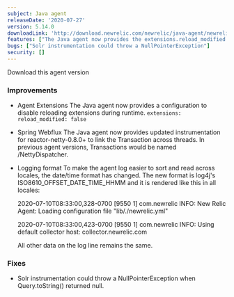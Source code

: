 ```yaml
---
subject: Java agent
releaseDate: '2020-07-27'
version: 5.14.0
downloadLink: 'http://download.newrelic.com/newrelic/java-agent/newrelic-agent/5.14.0/'
features: ["The Java agent now provides the extensions.reload_modified configuration to disable reloading extensions during runtime", "The Java agent now provides updated instrumentation for reactor-netty-0.8.0+ to link the Transaction across threads", "Java agent log files is now formatted using log4j's ISO8610_OFFSET_DATE_TIME_HHMM and it is rendered like this in all locales"]
bugs: ["Solr instrumentation could throw a NullPointerException"]
security: []
---
```

<ButtonGroup>
  <ButtonLink
    role="button"
    to="https://download.newrelic.com/newrelic/java-agent/newrelic-agent/5.14.0/"
    variant="primary"
  >
    Download this agent version
  </ButtonLink>
</ButtonGroup>

### Improvements

* Agent Extensions The Java agent now provides a configuration to disable reloading extensions during runtime. `extensions: reload_modified: false`
* Spring Webflux The Java agent now provides updated instrumentation for reactor-netty-0.8.0+ to link the Transaction across threads. In previous agent versions, Transactions would be named /NettyDispatcher.
* Logging format To make the agent log easier to sort and read across locales, the date/time format has changed. The new format is log4j's ISO8610_OFFSET_DATE_TIME_HHMM and it is rendered like this in all locales:

  2020-07-10T08:33:00,328-0700 \[9550 1] com.newrelic INFO: New Relic Agent: Loading configuration file "lib/./newrelic.yml"

  2020-07-10T08:33:00,423-0700 \[9550 1] com.newrelic INFO: Using default collector host: collector.newrelic.com

  All other data on the log line remains the same.

### Fixes

* Solr instrumentation could throw a NullPointerException when Query.toString() returned null.

